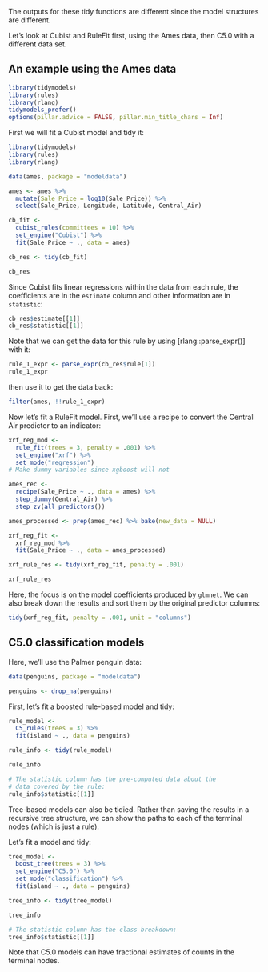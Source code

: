 The outputs for these tidy functions are different since the model structures are different. 

Let's look at Cubist and RuleFit first, using the Ames data, then C5.0 with a different data set.

## An example using the Ames data

```r
library(tidymodels)
library(rules)
library(rlang)
tidymodels_prefer()
options(pillar.advice = FALSE, pillar.min_title_chars = Inf)
```

First we will fit a Cubist model and tidy it:

```r
library(tidymodels)
library(rules)
library(rlang)

data(ames, package = "modeldata")

ames <- ames %>% 
  mutate(Sale_Price = log10(Sale_Price)) %>% 
  select(Sale_Price, Longitude, Latitude, Central_Air)

cb_fit <-
  cubist_rules(committees = 10) %>%
  set_engine("Cubist") %>%
  fit(Sale_Price ~ ., data = ames)

cb_res <- tidy(cb_fit)

cb_res
```

Since Cubist fits linear regressions within the data from each rule, the coefficients are in the `estimate` column and other information are in `statistic`: 

```r
cb_res$estimate[[1]]
cb_res$statistic[[1]]
```

Note that we can get the data for this rule by using [rlang::parse_expr()] with it:

```r
rule_1_expr <- parse_expr(cb_res$rule[1])
rule_1_expr
```

then use it to get the data back:

```r
filter(ames, !!rule_1_expr)
```

Now let's fit a RuleFit model. First, we'll use a recipe to convert the Central Air predictor to an indicator: 

```r
xrf_reg_mod <-
  rule_fit(trees = 3, penalty = .001) %>%
  set_engine("xrf") %>%
  set_mode("regression")
# Make dummy variables since xgboost will not

ames_rec <-
  recipe(Sale_Price ~ ., data = ames) %>%
  step_dummy(Central_Air) %>%
  step_zv(all_predictors())

ames_processed <- prep(ames_rec) %>% bake(new_data = NULL)

xrf_reg_fit <-
  xrf_reg_mod %>%
  fit(Sale_Price ~ ., data = ames_processed)

xrf_rule_res <- tidy(xrf_reg_fit, penalty = .001)

xrf_rule_res
```

Here, the focus is on the model coefficients produced by `glmnet`. We can also break down the results and sort them by the original predictor columns: 

```r
tidy(xrf_reg_fit, penalty = .001, unit = "columns")
```

## C5.0 classification models

Here, we'll use the Palmer penguin data: 

```r
data(penguins, package = "modeldata")

penguins <- drop_na(penguins)
```

First, let's fit a boosted rule-based model and tidy:

```r
rule_model <- 
  C5_rules(trees = 3) %>% 
  fit(island ~ ., data = penguins)

rule_info <- tidy(rule_model)

rule_info

# The statistic column has the pre-computed data about the 
# data covered by the rule:
rule_info$statistic[[1]]
```

Tree-based models can also be tidied. Rather than saving the results in a recursive tree structure, we can show the paths to each of the terminal nodes (which is just a rule). 

Let's fit a model and tidy: 

```r
tree_model <- 
  boost_tree(trees = 3) %>% 
  set_engine("C5.0") %>% 
  set_mode("classification") %>% 
  fit(island ~ ., data = penguins)

tree_info <- tidy(tree_model)

tree_info

# The statistic column has the class breakdown:
tree_info$statistic[[1]]
```

Note that C5.0 models can have fractional estimates of counts in the terminal nodes. 

